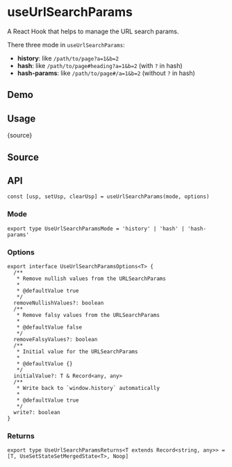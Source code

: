 # useUrlSearchParams


<HooksType category="Browser" />

A React Hook that helps to manage the URL search params.

There three mode in `useUrlSearchParams`:

- **history**: like `/path/to/page?a=1&b=2`
- **hash**: like `/path/to/page#heading?a=1&b=2` (with `?` in hash)
- **hash-params**: like `/path/to/page#/a=1&b=2` (without `?` in hash)

## Demo


<App />

## Usage


<RawCode>{source}</RawCode>

## Source


<Source />

## API

```tsx
const [usp, setUsp, clearUsp] = useUrlSearchParams(mode, options)
```

### Mode

```tsx
export type UseUrlSearchParamsMode = 'history' | 'hash' | 'hash-params'
```

### Options

```tsx
export interface UseUrlSearchParamsOptions<T> {
  /**
   * Remove nullish values from the URLSearchParams
   *
   * @defaultValue true
   */
  removeNullishValues?: boolean
  /**
   * Remove falsy values from the URLSearchParams
   *
   * @defaultValue false
   */
  removeFalsyValues?: boolean
  /**
   * Initial value for the URLSearchParams
   *
   * @defaultValue {}
   */
  initialValue?: T & Record<any, any>
  /**
   * Write back to `window.history` automatically
   *
   * @defaultValue true
   */
  write?: boolean
}
```

### Returns

```tsx
export type UseUrlSearchParamsReturns<T extends Record<string, any>> = [T, UseSetStateSetMergedState<T>, Noop]
```
